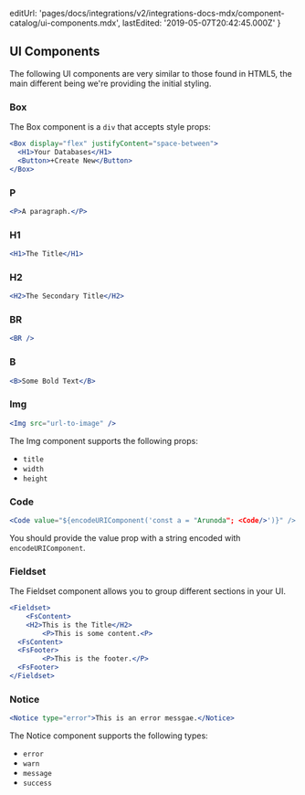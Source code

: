 
  editUrl:
    'pages/docs/integrations/v2/integrations-docs-mdx/component-catalog/ui-components.mdx',
  lastEdited: '2019-05-07T20:42:45.000Z'
}

## UI Components

The following UI components are very similar to those found in HTML5, the main different being we're providing the initial styling.

### Box

The Box component is a `div` that accepts style props:

```jsx
<Box display="flex" justifyContent="space-between">
  <H1>Your Databases</H1>
  <Button>+Create New</Button>
</Box>
```

### P

```jsx
<P>A paragraph.</P>
```

### H1

```jsx
<H1>The Title</H1>
```

### H2

```jsx
<H2>The Secondary Title</H2>
```

### BR

```jsx
<BR />
```

### B

```jsx
<B>Some Bold Text</B>
```

### Img

```jsx
<Img src="url-to-image" />
```

The Img component supports the following props:

- `title`
- `width`
- `height`

### Code

```jsx
<Code value="${encodeURIComponent('const a = "Arunoda"; <Code/>')}" />
```

You should provide the value prop with a string encoded with `encodeURIComponent`.

### Fieldset

The Fieldset component allows you to group different sections in your UI.

```jsx
<Fieldset>
 	<FsContent>
    <H2>This is the Title</H2>
 		<P>This is some content.<P>
  <FsContent>
  <FsFooter>
		<P>This is the footer.</P>
  <FsFooter>
</Fieldset>
```

### Notice

```jsx
<Notice type="error">This is an error messgae.</Notice>
```

The Notice component supports the following types:

- `error`
- `warn`
- `message`
- `success`
